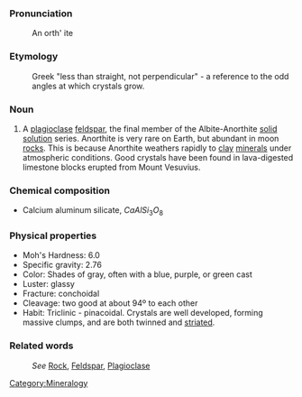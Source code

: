 ===Pronunciation===

:An orth' ite

===Etymology===

:Greek "less than straight, not perpendicular" - a reference to the odd angles at which crystals grow.

===Noun===
#A [[plagioclase]] [[feldspar]], the final member of the Albite-Anorthite [[solid solution]] series. Anorthite is very rare on Earth, but abundant in moon [[rock]]s.  This is because Anorthite weathers rapidly to [[clay]] [[minerals]] under atmospheric conditions. Good crystals have been found in lava-digested limestone blocks erupted from Mount Vesuvius.

=== Chemical composition ===
*Calcium aluminum silicate, <math>CaAlSi_3O_8</math>
 
=== Physical properties ===

*Moh's Hardness: 6.0
*Specific gravity: 2.76
*Color: Shades of gray, often with a blue, purple, or green cast
*Luster: glassy
*Fracture: conchoidal
*Cleavage: two good at about 94º to each other
*Habit: Triclinic - pinacoidal. Crystals are well developed, forming massive clumps, and are both twinned and [[striated]]. 

===Related words===
:''See'' [[Rock]], [[Feldspar]], [[Plagioclase]]

[[Category:Mineralogy]]